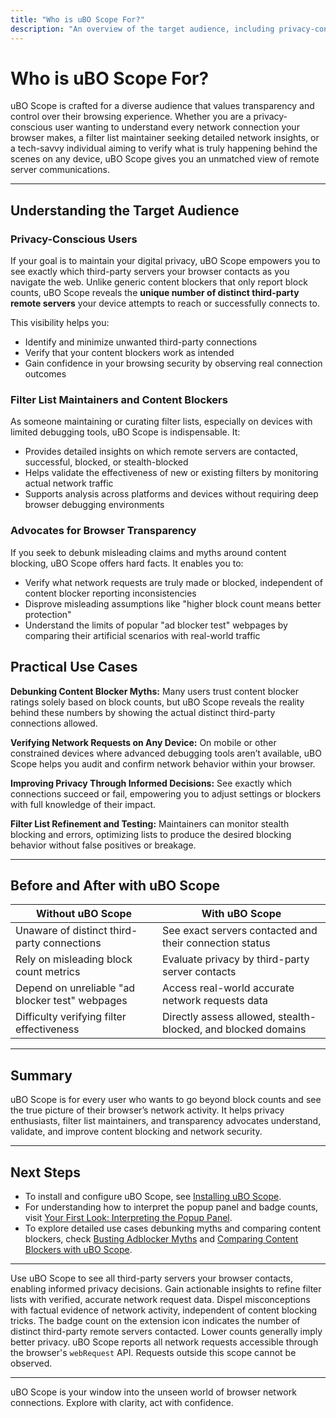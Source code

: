 ```yaml
---
title: "Who is uBO Scope For?"
description: "An overview of the target audience, including privacy-conscious users, filter list maintainers, and those wishing for browser transparency. See practical use cases, from debunking content blocker myths to verifying actual network requests on any device."
---
```


# Who is uBO Scope For?

uBO Scope is crafted for a diverse audience that values transparency and control over their browsing experience. Whether you are a privacy-conscious user wanting to understand every network connection your browser makes, a filter list maintainer seeking detailed network insights, or a tech-savvy individual aiming to verify what is truly happening behind the scenes on any device, uBO Scope gives you an unmatched view of remote server communications.

---

## Understanding the Target Audience

### Privacy-Conscious Users

If your goal is to maintain your digital privacy, uBO Scope empowers you to see exactly which third-party servers your browser contacts as you navigate the web. Unlike generic content blockers that only report block counts, uBO Scope reveals the **unique number of distinct third-party remote servers** your device attempts to reach or successfully connects to.

This visibility helps you:
- Identify and minimize unwanted third-party connections
- Verify that your content blockers work as intended
- Gain confidence in your browsing security by observing real connection outcomes

### Filter List Maintainers and Content Blockers

As someone maintaining or curating filter lists, especially on devices with limited debugging tools, uBO Scope is indispensable. It:
- Provides detailed insights on which remote servers are contacted, successful, blocked, or stealth-blocked
- Helps validate the effectiveness of new or existing filters by monitoring actual network traffic
- Supports analysis across platforms and devices without requiring deep browser debugging environments

### Advocates for Browser Transparency

If you seek to debunk misleading claims and myths around content blocking, uBO Scope offers hard facts. It enables you to:
- Verify what network requests are truly made or blocked, independent of content blocker reporting inconsistencies
- Disprove misleading assumptions like "higher block count means better protection"
- Understand the limits of popular "ad blocker test" webpages by comparing their artificial scenarios with real-world traffic


## Practical Use Cases

**Debunking Content Blocker Myths:**
Many users trust content blocker ratings solely based on block counts, but uBO Scope reveals the reality behind these numbers by showing the actual distinct third-party connections allowed.

**Verifying Network Requests on Any Device:**
On mobile or other constrained devices where advanced debugging tools aren’t available, uBO Scope helps you audit and confirm network behavior within your browser.

**Improving Privacy Through Informed Decisions:**
See exactly which connections succeed or fail, empowering you to adjust settings or blockers with full knowledge of their impact.

**Filter List Refinement and Testing:**
Maintainers can monitor stealth blocking and errors, optimizing lists to produce the desired blocking behavior without false positives or breakage.

---

## Before and After with uBO Scope

| Without uBO Scope                                  | With uBO Scope                                       |
|---------------------------------------------------|-----------------------------------------------------|
| Unaware of distinct third-party connections       | See exact servers contacted and their connection status |
| Rely on misleading block count metrics            | Evaluate privacy by third-party server contacts     |
| Depend on unreliable "ad blocker test" webpages  | Access real-world accurate network requests data    |
| Difficulty verifying filter effectiveness          | Directly assess allowed, stealth-blocked, and blocked domains |

---

## Summary

uBO Scope is for every user who wants to go beyond block counts and see the true picture of their browser’s network activity. It helps privacy enthusiasts, filter list maintainers, and transparency advocates understand, validate, and improve content blocking and network security.

---

## Next Steps

- To install and configure uBO Scope, see [Installing uBO Scope](/getting-started/installation-overview/installation-instructions).
- For understanding how to interpret the popup panel and badge counts, visit [Your First Look: Interpreting the Popup Panel](/getting-started/first-run-and-configuration/quick-start-using-popup).
- To explore detailed use cases debunking myths and comparing content blockers, check [Busting Adblocker Myths](/guides/real-use-scenarios/busting-adblocker-myths) and [Comparing Content Blockers with uBO Scope](/guides/real-use-scenarios/analyze-content-blockers).

---

<CardGroup cols={3}>
  <Card title="Privacy-Conscious Users">
    Use uBO Scope to see all third-party servers your browser contacts, enabling informed privacy decisions.
  </Card>
  <Card title="Filter List Maintainers">
    Gain actionable insights to refine filter lists with verified, accurate network request data.
  </Card>
  <Card title="Transparency Advocates">
    Dispel misconceptions with factual evidence of network activity, independent of content blocking tricks.
  </Card>
</CardGroup>

<Tip>
  The badge count on the extension icon indicates the number of distinct third-party remote servers contacted. Lower counts generally imply better privacy.
</Tip>

<Note>
  uBO Scope reports all network requests accessible through the browser's <code>webRequest</code> API. Requests outside this scope cannot be observed.
</Note>

---

<uBOScope>uBO Scope is your window into the unseen world of browser network connections. Explore with clarity, act with confidence.</uBOScope>